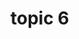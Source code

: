# topic 6 {#session06}

<!-- # Sharing your book -->

<!-- ## Publishing -->

<!-- HTML books can be published online, see: https://bookdown.org/yihui/bookdown/publishing.html -->

<!-- ## 404 pages -->

<!-- By default, users will be directed to a 404 page if they try to access a webpage that cannot be found. If you'd like to customize your 404 page instead of using the default, you may add either a `_404.Rmd` or `_404.md` file to your project root and use code and/or Markdown syntax. -->

<!-- ## Metadata for sharing -->

<!-- Bookdown HTML books will provide HTML metadata for social sharing on platforms like Twitter, Facebook, and LinkedIn, using information you provide in the `index.Rmd` YAML. To setup, set the `url` for your book and the path to your `cover-image` file. Your book's `title` and `description` are also used. -->



<!-- This `gitbook` uses the same social sharing data across all chapters in your book- all links shared will look the same. -->

<!-- Specify your book's source repository on GitHub using the `edit` key under the configuration options in the `_output.yml` file, which allows users to suggest an edit by linking to a chapter's source file.  -->

<!-- Read more about the features of this output format here: -->

<!-- https://pkgs.rstudio.com/bookdown/reference/gitbook.html -->

<!-- Or use: -->

<!-- ```{r eval=FALSE} -->
<!-- ?bookdown::gitbook -->
<!-- ``` -->


